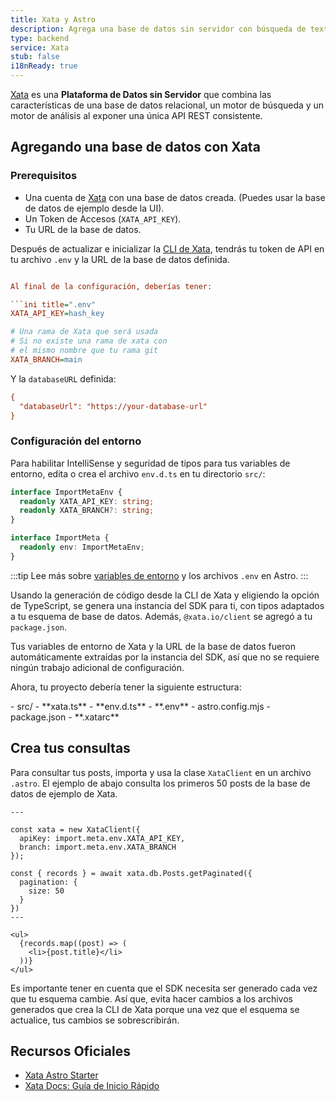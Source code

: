 ```yaml
---
title: Xata y Astro
description: Agrega una base de datos sin servidor con búsqueda de texto completo a tu proyecto con Xata
type: backend
service: Xata
stub: false
i18nReady: true
---
```



[Xata](https://xata.io) es una **Plataforma de Datos sin Servidor** que combina las características de una base de datos relacional, un motor de búsqueda y un motor de análisis al exponer una única API REST consistente.

## Agregando una base de datos con Xata

### Prerequisitos

- Una cuenta de [Xata](https://app.xata.io/signin) con una base de datos creada. (Puedes usar la base de datos de ejemplo desde la UI).
- Un Token de Accesos (`XATA_API_KEY`).
- Tu URL de la base de datos.

Después de actualizar e inicializar la [CLI de Xata](https://xata.io/docs/getting-started/installation), tendrás tu token de API en tu archivo `.env` y la URL de la base de datos definida.

```ini title=".env"

Al final de la configuración, deberías tener:

```ini title=".env"
XATA_API_KEY=hash_key

# Una rama de Xata que será usada
# Si no existe una rama de xata con
# el mismo nombre que tu rama git
XATA_BRANCH=main
```

Y la `databaseURL` definida:

```ini title=".xatarc"
{
  "databaseUrl": "https://your-database-url"
}
```

### Configuración del entorno

Para habilitar IntelliSense y seguridad de tipos para tus variables de entorno, edita o crea el archivo `env.d.ts` en tu directorio `src/`:

```ts title="src/env.d.ts"
interface ImportMetaEnv {
  readonly XATA_API_KEY: string;
  readonly XATA_BRANCH?: string;
}

interface ImportMeta {
  readonly env: ImportMetaEnv;
}
```

:::tip
Lee más sobre [variables de entorno](/es/guides/environment-variables/) y los archivos `.env` en Astro.
:::

Usando la generación de código desde la CLI de Xata y eligiendo la opción de TypeScript, se genera una instancia del SDK para ti, con tipos adaptados a tu esquema de base de datos. Además, `@xata.io/client` se agregó a tu `package.json`.

Tus variables de entorno de Xata y la URL de la base de datos fueron automáticamente extraídas por la instancia del SDK, así que no se requiere ningún trabajo adicional de configuración.

Ahora, tu proyecto debería tener la siguiente estructura:

<FileTree title="Project Structure">
- src/
  - **xata.ts**
  - **env.d.ts**
- **.env**
- astro.config.mjs
- package.json
- **.xatarc**
</FileTree>

## Crea tus consultas

Para consultar tus posts, importa y usa la clase `XataClient` en un archivo `.astro`. El ejemplo de abajo consulta los primeros 50 posts de la base de datos de ejemplo de Xata.

```astro title="src/pages/blog/index.astro"
---
 
const xata = new XataClient({
  apiKey: import.meta.env.XATA_API_KEY,
  branch: import.meta.env.XATA_BRANCH
});

const { records } = await xata.db.Posts.getPaginated({
  pagination: {
    size: 50
  }
})
---

<ul>
  {records.map((post) => (
    <li>{post.title}</li>
  ))}
</ul>
```
Es importante tener en cuenta que el SDK necesita ser generado cada vez que tu esquema cambie. Así que, evita hacer cambios a los archivos generados que crea la CLI de Xata porque una vez que el esquema se actualice, tus cambios se sobrescribirán.


## Recursos Oficiales
- [Xata Astro Starter](https://github.com/xataio/examples/tree/main/apps/starter-astro)
- [Xata Docs: Guía de Inicio Rápido](https://xata.io/docs/getting-started/quickstart-astro)
